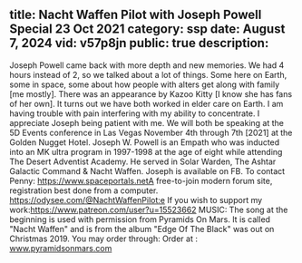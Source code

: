 title: Nacht Waffen Pilot with Joseph Powell Special 23 Oct 2021
category: ssp
date: August 7, 2024
vid: v57p8jn
public: true
description:
---
Joseph Powell came back with more depth and new memories. We had 4 hours instead of 2, so we talked about a lot of things. Some here on Earth, some in space, some about how people with alters get along with family [me mostly]. There was an appearance by Kazoo Kitty [I know she has fans of her own]. It turns out we have both worked in elder care on Earth.
I am having trouble with pain interfering with my ability to concentrate. I appreciate Joseph being patient with me.
We will both be speaking at the 5D Events conference in Las Vegas November 4th through 7th [2021] at the Golden Nugget Hotel.
Joseph W. Powell is an Empath who was inducted into an MK ultra program in 1997-1998 at the age of eight while attending The Desert Adventist Academy. He served in Solar Warden, The Ashtar Galactic Command & Nacht Waffen.
Joseph is available on FB.
To contact Penny:
https://www.spaceportals.net​​​​A free-to-join modern forum site, registration best done from a computer.
https://odysee.com/@NachtWaffenPilot:e
If you wish to support my work:https://www.patreon.com/user?u=15523662
MUSIC:
The song at the beginning is used with permission from Pyramids On Mars.
It is called "Nacht Waffen" and is from the album "Edge Of The Black" was out on Christmas 2019.
You may order through:
Order at : www.pyramidsonmars.com
